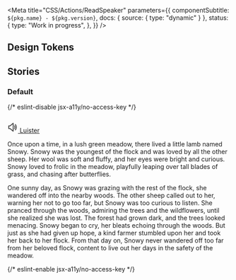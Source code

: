 

<Meta
  title="CSS/Actions/ReadSpeaker"
  parameters={{
    componentSubtitle: `${pkg.name} - ${pkg.version}`,
    docs: { source: { type: "dynamic" } },
    status: {
      type: "Work in progress",
    },
  }}
/>

<Description markdown={readme} />

## Design Tokens

<DesignTokenDocBlock categoryName="ReadSpeaker" viewType="table" />

## Stories

### Default

<Canvas>
  {/* eslint-disable jsx-a11y/no-access-key */}
  <Story name="Default">
    <div className="denhaag-readspeaker--icons">
      <svg width="24" height="25" viewBox="0 0 24 25" fill="none" xmlns="http://www.w3.org/2000/svg">
        <clipPath id="rs-forward">
          <path
            d="M5 8.26627C5 6.71168 6.69594 5.75146 8.02899 6.55129L15.0853 10.7851C16.38 11.5619 16.38 13.4383 15.0853 14.2151L8.02899 18.4489C6.69595 19.2487 5 18.2885 5 16.7339V8.26627ZM14.0563 12.5001L7 8.26627V16.7339L14.0563 12.5001Z"
            fill="black"
          />
          <path
            d="M18 6.50008C18.5523 6.50008 19 6.9478 19 7.50008V17.5001C19 18.0524 18.5523 18.5001 18 18.5001C17.4477 18.5001 17 18.0524 17 17.5001V7.50008C17 6.9478 17.4477 6.50008 18 6.50008Z"
            fill="black"
          />
        </clipPath>
        <clipPath id="rs-rewind">
          <path
            d="M19 8.26627C19 6.71168 17.3041 5.75146 15.971 6.55129L8.91466 10.7851C7.61998 11.5619 7.61998 13.4383 8.91466 14.2151L15.971 18.4489C17.3041 19.2487 19 18.2885 19 16.7339V8.26627ZM9.94365 12.5001L17 8.26627V16.7339L9.94365 12.5001Z"
            fill="black"
          />
          <path
            d="M6 6.50008C6.55228 6.50008 7 6.9478 7 7.50008V17.5001C7 18.0524 6.55228 18.5001 6 18.5001C5.44772 18.5001 5 18.0524 5 17.5001V7.50008C5 6.9478 5.44772 6.50008 6 6.50008Z"
            fill="black"
          />
        </clipPath>
        <clipPath id="rs-speed">
          <path
            fillRule="evenodd"
            clipRule="evenodd"
            d="M21.8922 17.3929C21.9533 17.968 22.4162 18.4383 22.9945 18.4383C23.5728 18.4383 24.0464 17.9679 23.996 17.3918C23.4614 11.2886 18.2949 6.5 12.0003 6.5C5.70575 6.5 0.539261 11.2886 0.00466842 17.3918C-0.0457905 17.9679 0.427834 18.4383 1.00611 18.4383C1.58439 18.4383 2.04729 17.968 2.1084 17.3929C2.63499 12.4377 6.86282 8.57623 12.0003 8.57623C17.1378 8.57623 21.3657 12.4377 21.8922 17.3929Z"
            fill="black"
          />
          <path
            d="M14.0479 16.4487C14.0479 17.5476 13.1494 18.4384 12.0411 18.4384C10.9327 18.4384 10.0342 17.5476 10.0342 16.4487C10.0342 15.3498 10.9327 14.459 12.0411 14.459C13.1494 14.459 14.0479 15.3498 14.0479 16.4487Z"
            fill="black"
          />
          <path
            fillRule="evenodd"
            clipRule="evenodd"
            d="M11.3046 18.0028C10.8246 17.7281 10.6924 17.0643 11.0092 16.5203L13.8775 11.5947C14.1944 11.0506 14.8403 10.8322 15.3202 11.107C15.8001 11.3817 15.9324 12.0455 15.6155 12.5895L12.7472 17.5151C12.4304 18.0592 11.7845 18.2775 11.3046 18.0028Z"
            fill="black"
          />
        </clipPath>
      </svg>
    </div>
    <div className="denhaag-readspeaker rsbtn rs_preserve">
      <a
        rel="nofollow"
        className="rsbtn_play"
        accessKey="L"
        title="Listen to this page using ReadSpeaker"
        href="https://app-eu.readspeaker.com/cgi-bin/rsent?customerid=13613&amp;lang=nl_nl&amp;stattype=demo-site&amp;readclass=denhaag-content&amp;voice=Sophie&amp;url="
      >
        <span className="rsbtn_left rsimg rspart">
          <span className="rsbtn_text">
            <svg
              className="denhaag-icon"
              aria-hidden="true"
              width="24"
              height="25"
              viewBox="0 0 24 25"
              fill="none"
              xmlns="http://www.w3.org/2000/svg"
            >
              <path
                d="M13.4179 2.5915C13.7727 2.75469 14 3.10948 14 3.50001V21.5C14 21.8905 13.7727 22.2453 13.4179 22.4085C13.0631 22.5717 12.6457 22.5134 12.3492 22.2593L5.63008 16.5H3C2.44772 16.5 2 16.0523 2 15.5V9.50001C2 8.94773 2.44772 8.50001 3 8.50001H5.63008L12.3492 2.74076C12.6457 2.4866 13.0631 2.42832 13.4179 2.5915ZM12 5.67423L6.65079 10.2593C6.46955 10.4146 6.23871 10.5 6 10.5H4V14.5H6C6.23871 14.5 6.46955 14.5854 6.65079 14.7408L12 19.3258V5.67423ZM17.2929 5.79291C17.6834 5.40238 18.3166 5.40238 18.7071 5.79291L18.7078 5.79362L18.7086 5.79438L18.7102 5.79605L18.7141 5.79996L18.724 5.81008C18.7315 5.81784 18.7409 5.82765 18.752 5.83951C18.7742 5.86322 18.8034 5.89513 18.8385 5.93526C18.9087 6.01549 19.0028 6.12871 19.1125 6.27501C19.3318 6.56748 19.6147 6.99329 19.8944 7.5528C20.4556 8.67509 21 10.3273 21 12.5C21 14.6728 20.4556 16.3249 19.8944 17.4472C19.6147 18.0067 19.3318 18.4326 19.1125 18.725C19.0028 18.8713 18.9087 18.9845 18.8385 19.0648C18.8034 19.1049 18.7742 19.1368 18.752 19.1605C18.7409 19.1724 18.7315 19.1822 18.724 19.19L18.7141 19.2001L18.7102 19.204L18.7086 19.2056L18.7078 19.2064L18.7071 19.2071C18.3166 19.5976 17.6834 19.5976 17.2929 19.2071C16.904 18.8183 16.9024 18.1889 17.2879 17.7979L17.2929 17.7926C17.3 17.7851 17.3138 17.7701 17.3334 17.7478C17.3725 17.703 17.4347 17.6287 17.5125 17.525C17.6682 17.3175 17.8853 16.9933 18.1056 16.5528C18.5444 15.6751 19 14.3272 19 12.5C19 10.6728 18.5444 9.32494 18.1056 8.44723C17.8853 8.00674 17.6682 7.68255 17.5125 7.47501C17.4347 7.37131 17.3725 7.29704 17.3334 7.25227C17.3138 7.22989 17.3 7.21493 17.2929 7.20739L17.2879 7.20208C16.9024 6.81117 16.904 6.18176 17.2929 5.79291ZM15.2929 8.79291C15.6834 8.40238 16.3166 8.40238 16.7071 8.79291L16.7085 8.79434L16.7101 8.79587L16.7134 8.79923L16.7211 8.80715L16.7408 8.82779C16.7557 8.84369 16.7741 8.86388 16.7955 8.88838C16.8384 8.93736 16.8934 9.00371 16.9563 9.08751C17.0818 9.25498 17.2397 9.49329 17.3944 9.8028C17.7056 10.4251 18 11.3272 18 12.5C18 13.6728 17.7056 14.5749 17.3944 15.1972C17.2397 15.5067 17.0818 15.7451 16.9563 15.9125C16.8934 15.9963 16.8384 16.0627 16.7955 16.1116C16.7741 16.1361 16.7557 16.1563 16.7408 16.1722L16.7211 16.1929L16.7134 16.2008L16.7101 16.2042L16.7085 16.2057L16.7078 16.2064C16.3173 16.5969 15.6834 16.5976 15.2929 16.2071C14.9057 15.82 14.9024 15.1943 15.2829 14.803C15.2843 14.8015 15.2868 14.7987 15.2904 14.7946C15.3022 14.7811 15.3253 14.7537 15.3562 14.7125C15.4182 14.63 15.5103 14.4933 15.6056 14.3028C15.7944 13.9251 16 13.3272 16 12.5C16 11.6728 15.7944 11.0749 15.6056 10.6972C15.5103 10.5067 15.4182 10.3701 15.3562 10.2875C15.3253 10.2463 15.3022 10.2189 15.2904 10.2054C15.2868 10.2013 15.2843 10.1985 15.2829 10.197C14.9024 9.80574 14.9057 9.18008 15.2929 8.79291Z"
                fill="#4B4B4B"
              />
            </svg>
            <span>Luister</span>
          </span>
        </span>
        <span className="rsbtn_right rsimg rsplay rspart"></span>
      </a>
    </div>
    <div className="denhaag-content">
      <p className="utrecht-paragraph">
        Once upon a time, in a lush green meadow, there lived a little lamb named Snowy. Snowy was the youngest of the
        flock and was loved by all the other sheep. Her wool was soft and fluffy, and her eyes were bright and curious.
        Snowy loved to frolic in the meadow, playfully leaping over tall blades of grass, and chasing after butterflies.
      </p>
      <p className="utrecht-paragraph">
        One sunny day, as Snowy was grazing with the rest of the flock, she wandered off into the nearby woods. The
        other sheep called out to her, warning her not to go too far, but Snowy was too curious to listen. She pranced
        through the woods, admiring the trees and the wildflowers, until she realized she was lost. The forest had grown
        dark, and the trees looked menacing. Snowy began to cry, her bleats echoing through the woods. But just as she
        had given up hope, a kind farmer stumbled upon her and took her back to her flock. From that day on, Snowy never
        wandered off too far from her beloved flock, content to live out her days in the safety of the meadow.
      </p>
    </div>
  </Story>
  {/* eslint-enable jsx-a11y/no-access-key */}
</Canvas>
